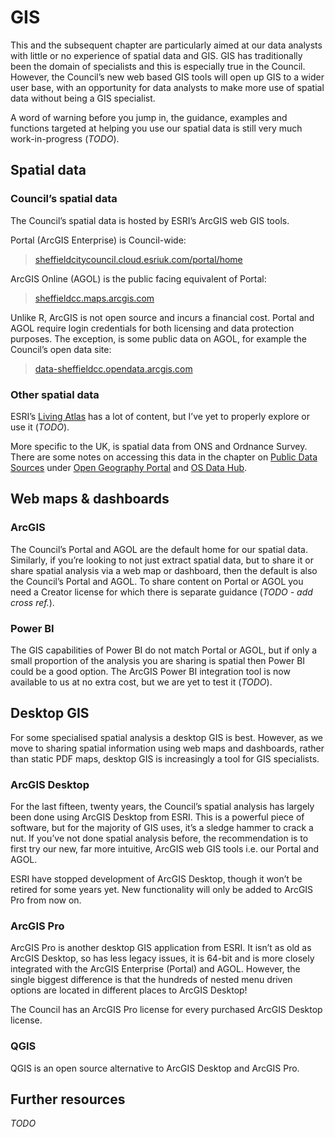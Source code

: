 # GIS

This and the subsequent chapter are particularly aimed at our data analysts with little or no experience of spatial data and GIS. GIS has traditionally been the domain of specialists and this is especially true in the Council. However, the Council's new web based GIS tools will open up GIS to a wider user base, with an opportunity for data analysts to make more use of spatial data without being a GIS specialist.

A word of warning before you jump in, the guidance, examples and functions targeted at helping you use our spatial data is still very much work-in-progress (*TODO*).

## Spatial data

### Council's spatial data

The Council's spatial data is hosted by ESRI's ArcGIS web GIS tools.

Portal (ArcGIS Enterprise) is Council-wide:

> [sheffieldcitycouncil.cloud.esriuk.com/portal/home](https://sheffieldcitycouncil.cloud.esriuk.com/portal/home/)

ArcGIS Online (AGOL) is the public facing equivalent of Portal:

> [sheffieldcc.maps.arcgis.com](https://sheffieldcc.maps.arcgis.com/)

Unlike R, ArcGIS is not open source and incurs a financial cost. Portal and AGOL require login credentials for both licensing and data protection purposes. The exception, is some public data on AGOL, for example the Council's open data site:

> [data-sheffieldcc.opendata.arcgis.com](https://data-sheffieldcc.opendata.arcgis.com/)

### Other spatial data

ESRI's [Living Atlas](https://livingatlas.arcgis.com/en/home/) has a lot of content, but I've yet to properly explore or use it (*TODO*).

More specific to the UK, is spatial data from ONS and Ordnance Survey. There are some notes on accessing this data in the chapter on [Public Data Sources](#public-data) under [Open Geography Portal](#open-geography) and [OS Data Hub](#os-data-hub).

## Web maps & dashboards

### ArcGIS {#arcgis}

The Council's Portal and AGOL are the default home for our spatial data. Similarly, if you're looking to not just extract spatial data, but to share it or share spatial analysis via a web map or dashboard, then the default is also the Council's Portal and AGOL. To share content on Portal or AGOL you need a Creator license for which there is separate guidance (*TODO - add cross ref.*).

### Power BI

The GIS capabilities of Power BI do not match Portal or AGOL, but if only a small proportion of the analysis you are sharing is spatial then Power BI could be a good option. The ArcGIS Power BI integration tool is now available to us at no extra cost, but we are yet to test it (*TODO*).

## Desktop GIS

For some specialised spatial analysis a desktop GIS is best. However, as we move to sharing spatial information using web maps and dashboards, rather than static PDF maps, desktop GIS is increasingly a tool for GIS specialists.

### ArcGIS Desktop

For the last fifteen, twenty years, the Council's spatial analysis has largely been done using ArcGIS Desktop from ESRI. This is a powerful piece of software, but for the majority of GIS uses, it's a sledge hammer to crack a nut. If you've not done spatial analysis before, the recommendation is to first try our new, far more intuitive, ArcGIS web GIS tools i.e. our Portal and AGOL.

ESRI have stopped development of ArcGIS Desktop, though it won't be retired for some years yet. New functionality will only be added to ArcGIS Pro from now on.

### ArcGIS Pro

ArcGIS Pro is another desktop GIS application from ESRI. It isn't as old as ArcGIS Desktop, so has less legacy issues, it is 64-bit and is more closely integrated with the ArcGIS Enterprise (Portal) and AGOL. However, the single biggest difference is that the hundreds of nested menu driven options are located in different places to ArcGIS Desktop!

The Council has an ArcGIS Pro license for every purchased ArcGIS Desktop license.

### QGIS

QGIS is an open source alternative to ArcGIS Desktop and ArcGIS Pro.

## Further resources

*TODO*
